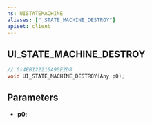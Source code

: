 ```yaml
---
ns: UISTATEMACHINE
aliases: ["_STATE_MACHINE_DESTROY"]
apiset: client
---
```

## UI_STATE_MACHINE_DESTROY

```c
// 0x4EB122210A90E2D8
void UI_STATE_MACHINE_DESTROY(Any p0);
```


## Parameters
* **p0**: